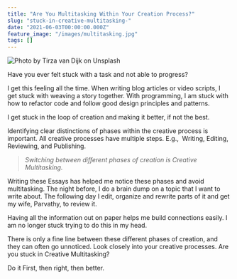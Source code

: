 ```yaml
---
title: "Are You Multitasking Within Your Creation Process?"
slug: "stuck-in-creative-multitasking-"
date: "2021-06-03T00:00:00.000Z"
feature_image: "/images/multitasking.jpg"
tags: []
---
```


![Photo by Tirza van Dijk on Unsplash](/images/multitasking.jpg)

Have you ever felt stuck with a task and not able to progress?

I get this feeling all the time. When writing blog articles or video scripts, I get stuck with weaving a story together. With programming, I am stuck with how to refactor code and follow good design principles and patterns.

I get stuck in the loop of creation and making it better, if not the best.

Identifying clear distinctions of phases within the creative process is important. All creative processes have multiple steps. E.g.,  Writing, Editing, Reviewing, and Publishing.

> _Switching between different phases of creation is Creative Multitasking._

Writing these Essays has helped me notice these phases and avoid multitasking. The night before, I do a brain dump on a topic that I want to write about. The following day I edit, organize and rewrite parts of it and get my wife, Parvathy, to review it.

Having all the information out on paper helps me build connections easily. I am no longer stuck trying to do this in my head.

There is only a fine line between these different phases of creation, and they can often go unnoticed. Look closely into your creative processes. Are you stuck in Creative Multitasking?

Do it First, then right, then better.